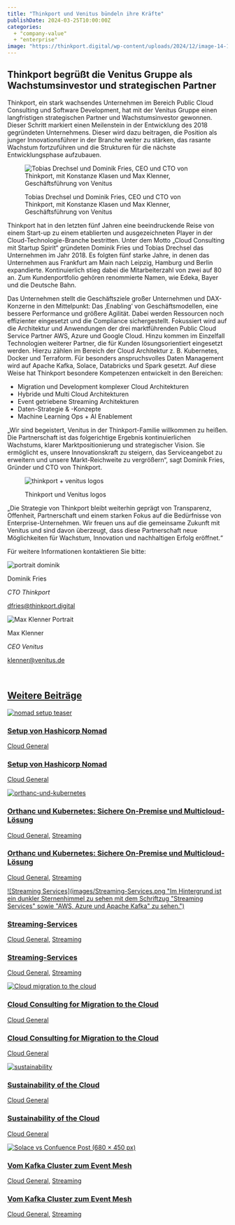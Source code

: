 ```yaml
---
title: "Thinkport und Venitus bündeln ihre Kräfte"
publishDate: 2024-03-25T10:00:00Z
categories: 
  + "company-value"
  + "enterprise"
image: "https://thinkport.digital/wp-content/uploads/2024/12/image-14-1536x1536.webp"
---
```


## Thinkport begrüßt die Venitus Gruppe als Wachstumsinvestor und strategischen Partner

Thinkport, ein stark wachsendes Unternehmen im Bereich Public Cloud Consulting und Software Development, hat mit der Venitus Gruppe einen langfristigen strategischen Partner und Wachstumsinvestor gewonnen. Dieser Schritt markiert einen Meilenstein in der Entwicklung des 2018 gegründeten Unternehmens. Dieser wird dazu beitragen, die Position als junger Innovationsführer in der Branche weiter zu stärken, das rasante Wachstum fortzuführen und die Strukturen für die nächste Entwicklungsphase aufzubauen.

<figure>

![Tobias Drechsel und Dominik Fries, CEO und CTO von Thinkport, mit Konstanze Klasen und Max Klenner, Geschäftsführung von Venitus](images/venitus-and-thinkport-768x524.webp)

  <figcaption>

  Tobias Drechsel und Dominik Fries, CEO und CTO von Thinkport, mit Konstanze Klasen und Max Klenner, Geschäftsführung von Venitus

  </figcaption>

</figure>

Thinkport hat in den letzten fünf Jahren eine beeindruckende Reise von einem Start-up zu einem etablierten und ausgezeichneten Player in der Cloud-Technologie-Branche bestritten. Unter dem Motto „Cloud Consulting mit Startup Spirit“ gründeten Dominik Fries und Tobias Drechsel das Unternehmen im Jahr 2018. Es folgten fünf starke Jahre, in denen das Unternehmen aus Frankfurt am Main nach Leipzig, Hamburg und Berlin expandierte. Kontinuierlich stieg dabei die Mitarbeiterzahl von zwei auf 80 an. Zum Kundenportfolio gehören renommierte Namen, wie Edeka, Bayer und die Deutsche Bahn.

Das Unternehmen stellt die Geschäftsziele großer Unternehmen und DAX-Konzerne in den Mittelpunkt: Das ‚Enabling‘ von Geschäftsmodellen, eine bessere Performance und größere Agilität. Dabei werden Ressourcen noch effizienter eingesetzt und die Compliance sichergestellt. Fokussiert wird auf die Architektur und Anwendungen der drei marktführenden Public Cloud Service Partner AWS, Azure und Google Cloud. Hinzu kommen im Einzelfall Technologien weiterer Partner, die für Kunden lösungsorientiert eingesetzt werden. Hierzu zählen im Bereich der Cloud Architektur z. B. Kubernetes, Docker und Terraform. Für besonders anspruchsvolles Daten Management wird auf Apache Kafka, Solace, Databricks und Spark gesetzt. Auf diese Weise hat Thinkport besondere Kompetenzen entwickelt in den Bereichen:

* Migration und Development komplexer Cloud Architekturen
* Hybride und Multi Cloud Architekturen
* Event getriebene Streaming Architekturen
* Daten-Strategie & -Konzepte
* Machine Learning Ops + AI Enablement

„Wir sind begeistert, Venitus in der Thinkport-Familie willkommen zu heißen. Die Partnerschaft ist das folgerichtige Ergebnis kontinuierlichen Wachstums, klarer Marktpositionierung und strategischer Vision. Sie ermöglicht es, unsere Innovationskraft zu steigern, das Serviceangebot zu erweitern und unsere Markt-Reichweite zu vergrößern“, sagt Dominik Fries, Gründer und CTO von Thinkport.

<figure>

![thinkport + venitus logos](images/thinkport-venitus-1-1024x683.webp)

<figcaption>

Thinkport und Venitus logos

</figcaption>

</figure>

„Die Strategie von Thinkport bleibt weiterhin geprägt von Transparenz, Offenheit, Partnerschaft und einem starken Fokus auf die Bedürfnisse von Enterprise-Unternehmen. Wir freuen uns auf die gemeinsame Zukunft mit Venitus und sind davon überzeugt, dass diese Partnerschaft neue Möglichkeiten für Wachstum, Innovation und nachhaltigen Erfolg eröffnet.“

Für weitere Informationen kontaktieren Sie bitte:

![portrait dominik](images/Dominik-1-300x300.png)

Dominik Fries

_CTO Thinkport_

[dfries@thinkport.digital](mailto:dfries@thinkport.digital)

[](https://www.linkedin.com/in/dominik-fries-497ab7107/)

![Max Klenner Portrait](images/Max-Klenner-e1710344982419-295x300.webp)

Max Klenner

_CEO Venitus_

[klenner@venitus.de](mailto:klenner@venitus.de)

 [](https://www.linkedin.com/in/max-klenner-0770755b/)

## [Weitere Beiträge](https://thinkport.digital/blog)

[![nomad setup teaser](images/nomad-setup-1024x683.webp "nomad setup teaser")](https://thinkport.digital/setup-von-hashicorp-nomad/)

### [Setup von Hashicorp Nomad](https://thinkport.digital/setup-von-hashicorp-nomad/ "Setup von Hashicorp Nomad")

[Cloud General](https://thinkport.digital/category/cloud-general/)

### [Setup von Hashicorp Nomad](https://thinkport.digital/setup-von-hashicorp-nomad/ "Setup von Hashicorp Nomad")

[Cloud General](https://thinkport.digital/category/cloud-general/)

[![orthanc-und-kubernetes](images/orthanc-und-kubernetes-1024x683.webp "Fachkräfte arbeiten in einem hochtechnisierten Gesundheitswesen zusammen und betonen die Bedeutung der Datensicherheit vor Ort.")](https://thinkport.digital/orthanc-und-kubernetes/)

### [Orthanc und Kubernetes: Sichere On-Premise und Multicloud-Lösung](https://thinkport.digital/orthanc-und-kubernetes/ "Orthanc und Kubernetes: Sichere On-Premise und Multicloud-Lösung")

[Cloud General](https://thinkport.digital/category/cloud-general/), [Streaming](https://thinkport.digital/category/streaming/)

### [Orthanc und Kubernetes: Sichere On-Premise und Multicloud-Lösung](https://thinkport.digital/orthanc-und-kubernetes/ "Orthanc und Kubernetes: Sichere On-Premise und Multicloud-Lösung")

[Cloud General](https://thinkport.digital/category/cloud-general/), [Streaming](https://thinkport.digital/category/streaming/)

[![Streaming Services](images/Streaming-Services.png "Im Hintergrund ist ein dunkler Sternenhimmel zu sehen mit dem Schriftzug "Streaming Services" sowie "AWS, Azure und Apache Kafka" zu sehen.")](https://thinkport.digital/streaming-services/)

### [Streaming-Services](https://thinkport.digital/streaming-services/ "Streaming-Services")

[Cloud General](https://thinkport.digital/category/cloud-general/), [Streaming](https://thinkport.digital/category/streaming/)

### [Streaming-Services](https://thinkport.digital/streaming-services/ "Streaming-Services")

[Cloud General](https://thinkport.digital/category/cloud-general/), [Streaming](https://thinkport.digital/category/streaming/)

[![Cloud migration to the cloud](images/Streaming-Services-3.webp "Eine Person läuft mit einem Getränkebecher und einem Koffer in der anderen Hand einen gepflasterten Weg entlang. Davor der Schriftzug Migration to the Cloud - Cloud Readiness Assessment -.")](https://thinkport.digital/cloud-consulting-for-migration-to-the-cloud/)

### [Cloud Consulting for Migration to the Cloud](https://thinkport.digital/cloud-consulting-for-migration-to-the-cloud/ "Cloud Consulting for Migration to the Cloud")

[Cloud General](https://thinkport.digital/category/cloud-general/)

### [Cloud Consulting for Migration to the Cloud](https://thinkport.digital/cloud-consulting-for-migration-to-the-cloud/ "Cloud Consulting for Migration to the Cloud")

[Cloud General](https://thinkport.digital/category/cloud-general/)

[![sustainability](images/sustainability-1-1024x696.png "thinkport cloud picture")](https://thinkport.digital/sustainability-of-the-cloud/)

### [Sustainability of the Cloud](https://thinkport.digital/sustainability-of-the-cloud/ "Sustainability of the Cloud")

[Cloud General](https://thinkport.digital/category/cloud-general/)

### [Sustainability of the Cloud](https://thinkport.digital/sustainability-of-the-cloud/ "Sustainability of the Cloud")

[Cloud General](https://thinkport.digital/category/cloud-general/)

[![Solace vs Confuence Post (680 × 450 px)](images/Solace-vs-Confuence-Post-680-×-450-px.webp "Solace vs Confuence Post (680 × 450 px)")](https://thinkport.digital/vom_kafka-cluster_zum_event-mesh/)

### [Vom Kafka Cluster zum Event Mesh](https://thinkport.digital/vom_kafka-cluster_zum_event-mesh/ "Vom Kafka Cluster zum Event Mesh")

[Cloud General](https://thinkport.digital/category/cloud-general/), [Streaming](https://thinkport.digital/category/streaming/)

### [Vom Kafka Cluster zum Event Mesh](https://thinkport.digital/vom_kafka-cluster_zum_event-mesh/ "Vom Kafka Cluster zum Event Mesh")

[Cloud General](https://thinkport.digital/category/cloud-general/), [Streaming](https://thinkport.digital/category/streaming/)
